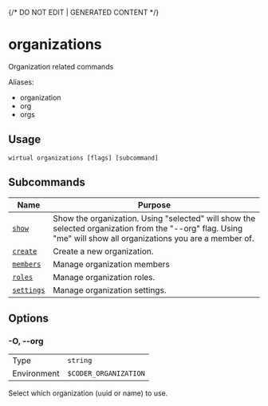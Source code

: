 {/* DO NOT EDIT | GENERATED CONTENT */}

# organizations

Organization related commands

Aliases:

- organization
- org
- orgs

## Usage

```console
wirtual organizations [flags] [subcommand]
```

## Subcommands

| Name                                                 | Purpose                                                                                                                                                        |
| ---------------------------------------------------- | -------------------------------------------------------------------------------------------------------------------------------------------------------------- |
| [<code>show</code>](./organizations_show.md)         | Show the organization. Using "selected" will show the selected organization from the "--org" flag. Using "me" will show all organizations you are a member of. |
| [<code>create</code>](./organizations_create.md)     | Create a new organization.                                                                                                                                     |
| [<code>members</code>](./organizations_members.md)   | Manage organization members                                                                                                                                    |
| [<code>roles</code>](./organizations_roles.md)       | Manage organization roles.                                                                                                                                     |
| [<code>settings</code>](./organizations_settings.md) | Manage organization settings.                                                                                                                                  |

## Options

### -O, --org

|             |                                  |
| ----------- | -------------------------------- |
| Type        | <code>string</code>              |
| Environment | <code>$CODER_ORGANIZATION</code> |

Select which organization (uuid or name) to use.

